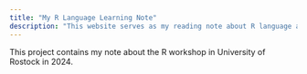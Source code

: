 ```yaml
---
title: "My R Language Learning Note"
description: "This website serves as my reading note about R language and Quarto."
---
```


This project contains my note about the R workshop in University of Rostock in 2024.
